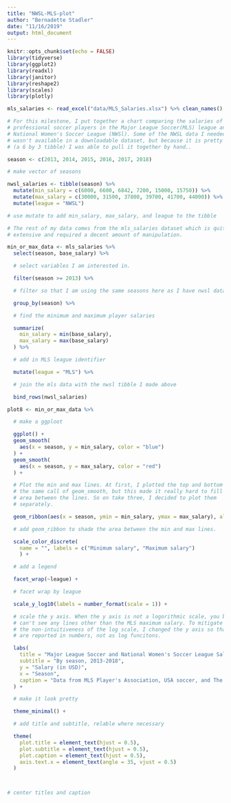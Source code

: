 ```yaml
---
title: "NWSL-MLS-plot"
author: "Bernadette Stadler"
date: "11/16/2019"
output: html_document
---
```


```r
knitr::opts_chunk$set(echo = FALSE)
library(tidyverse)
library(ggplot2)
library(readxl)
library(janitor)
library(reshape2)
library(scales)
library(plotly)
```

```r
mls_salaries <- read_excel("data/MLS_Salaries.xlsx") %>% clean_names()
```

```r
# For this milestone, I put together a chart comparing the salaries of
# professional soccer players in the Major League Soccer(MLS) league and the
# National Women's Soccer League (NWSl). Some of the NWSL data I needed to use
# wasn't available in a downloadable dataset, but because it is pretty minimal
# (a 6 by 3 tibble) I was able to pull it together by hand..

season <- c(2013, 2014, 2015, 2016, 2017, 2018)

# make vector of seasons

nwsl_salaries <- tibble(season) %>%
  mutate(min_salary = c(6000, 6600, 6842, 7200, 15000, 15750)) %>%
  mutate(max_salary = c(30000, 31500, 37800, 39700, 41700, 44000)) %>%
  mutate(league = "NWSL")

# use mutate to add min_salary, max_salary, and league to the tibble

# The rest of my data comes from the mls_salaries dataset which is quite
# extensive and required a decent amount of manipulation.

min_or_max_data <- mls_salaries %>%
  select(season, base_salary) %>%

  # select variables I am interested in.

  filter(season >= 2013) %>%

  # filter so that I am using the same seasons here as I have nwsl data for

  group_by(season) %>%

  # find the minimum and maximum player salaries

  summarize(
    min_salary = min(base_salary),
    max_salary = max(base_salary)
  ) %>%

  # add in MLS league identifier

  mutate(league = "MLS") %>%

  # join the mls data with the nwsl tibble I made above

  bind_rows(nwsl_salaries)
```

```r

plot8 <- min_or_max_data %>%

  # make a ggploot

  ggplot() +
  geom_smooth(
    aes(x = season, y = min_salary, color = "blue")
  ) +
  geom_smooth(
    aes(x = season, y = max_salary, color = "red")
  ) +

  # Plot the min and max lines. At first, I plotted the top and bottom line in
  # the same call of geom_smooth, but this made it really hard to fill in the
  # area between the lines. So on take three, I decided to plot them
  # separately.

  geom_ribbon(aes(x = season, ymin = min_salary, ymax = max_salary), alpha = 0.05) +

  # add geom_ribbon to shade the area between the min and max lines.

  scale_color_discrete(
    name = "", labels = c("Minimum salary", "Maximum salary")
    ) +

  # add a legend

  facet_wrap(~league) +

  # facet wrap by league

  scale_y_log10(labels = number_format(scale = 1)) +

  # scale the y axis. When the y axis is not a logorithmic scale, you basically
  # can't see any lines other than the MLS maximum salary. To mitigate some of
  # the non-intuitiveness of the log scale, I changed the y axis so that values
  # are reported in numbers, not as log funcitons.

  labs(
    title = "Major League Soccer and National Women's Soccer League Salaries",
    subtitle = "By season, 2013-2018",
    y = "Salary (in USD)",
    x = "Season",
    caption = "Data from MLS Player's Association, USA soccer, and The Equalizer."
  ) +

  # make it look pretty

  theme_minimal() +

  # add title and subtitle, relable where necessary

  theme(
    plot.title = element_text(hjust = 0.5),
    plot.subtitle = element_text(hjust = 0.5),
    plot.caption = element_text(hjust = 0.5),
    axis.text.x = element_text(angle = 35, vjust = 0.5)
  )



# center titles and caption
```

